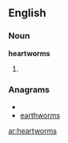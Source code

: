 ==English==

===Noun===
'''heartworms'''

# {{plural of|heartworm}}

===Anagrams===
* {{alphagram|aehmorrstw}}
* [[earthworms#English|earthworms]]

[[ar:heartworms]]